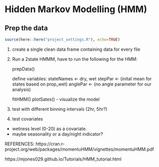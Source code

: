# Hidden Markov Modelling (HMM)

## Prep the data

```r
source(here::here("project_settings.R"), echo=TRUE)
```

1)  create a single clean data frame containing data for every file

2)  Run a 2state HMMM, have to run the following for the HMM:

    prepData()
    
    define variables:
    stateNames <- dry, wet
    stepPar <- (inital mean for states based on prop_wet)
    anglePar <- (no angle parameter for our analysis)
    
    fitHMM()
    plotSates() - visualize the model


3) test with different binning intervals (2hr, 5hr?)

4) test covariates

  * wetness level (0-20) as a covariate.
  * maybe seasonality or a day/night indicator?

REFERENCES: 
https://cran.r-project.org/web/packages/momentuHMM/vignettes/momentuHMM.pdf

https://mjones029.github.io/Tutorials/HMM_tutorial.html
